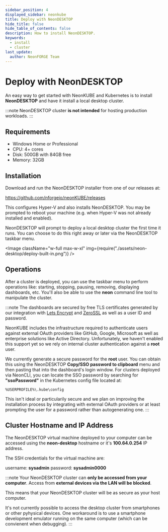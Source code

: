 ```yaml
---
sidebar_position: 4
displayed_sidebar: neonkube
title: Deploy with NeonDESKTOP
hide_title: false
hide_table_of_contents: false
description: How to install NeonDESKTOP.
keywords:
  - install
  - cluster
last_update:
  author: NeonFORGE Team
---
```



# Deploy with NeonDESKTOP

An easy way to get started with NeonKUBE and Kubernetes is to install
**NeonDESKTOP** and have it install a local desktop cluster.

:::note
NeonDESKTOP cluster **is not intended** for hosting production workloads.
:::

## Requirements

- Windows Home or Professional
- CPU: 4+ cores
- Disk: 500GB with 84GB free
- Memory: 32GB

## Installation

Download and run the NeonDESKTOP installer from one of our releases at:

https://github.com/nforgeio/neonKUBE/releases

This configures Hyper-V and also installs NeonDESKTOP. You may be prompted to
reboot your machine (e.g. when Hyper-V was not already installed and enabled).

NeonDESKTOP will prompt to deploy a local desktop cluster the first time it
runs. You can choose to do this right away or later via the NeonDESKTOP taskbar
menu.

<Image
  className="w-full max-w-xl"
  img={require("./assets/neon-desktop/deploy-built-in.png")}
/>

## Operations

After a cluster is deployed, you can use the taskbar menu to perform operations
like: starting, stopping, pausing, removing, displaying dashboards, etc. You'll
also be able to use the **neon** command line tool to manipulate the cluster.

:::note
The dashboards are secured by free TLS certificates generated by our integration
with [Lets Encrypt](https://letsencrypt.org/) and
[ZeroSSL](https://zerossl.com/) as well as a user ID and password.

NeonKUBE includes the infrastructure required to authenticate users against
external OAuth providers like GitHub, Google, Microsoft as well as enterprise
solutions like Active Directory. Unfortunately, we haven't enabled this support
yet so we rely on internal cluster authentication against a **root** user.

We currently generate a secure password for the **root** user. You can obtain
this using the NeonDESKTOP **Copy/SSO password to clipboard** menu and then
pasting that into the dashboard's login window. For clusters deployed via
NeonCLI, you can locate the SSO password by searching for **"ssoPassword"** in
the Kubernetes config file located at:

```
%USERPROFILE%\.kube\config
```

This isn't ideal or particularily secure and we plan on improving the
installation process by integrating with external OAuth providers or at least
prompting the user for a password rather than autogenerating one.
:::

## Cluster Hostname and IP Address

The NeonDESKTOP virtual machine deployed to your computer can be accessed
using the **neon-desktop** hostname or it's **100.64.0.254** IP address.

The SSH credentials for the virtual machine are:

username: **sysadmin**
password: **sysadmin0000**

:::note
Your NeonDESKTOP cluster can **only be accessed from your computer**.
Access from **external devices via the LAN will be blocked**.

This means that your NeonDESKTOP cluster will be as secure as your
host computer.

It's not currently possible to access the desktop cluster from smartphones
or other pyhysical devices.  One workaround is to use a smartphone development
emulator running on the same computer (which can be convienent when debugging).
:::